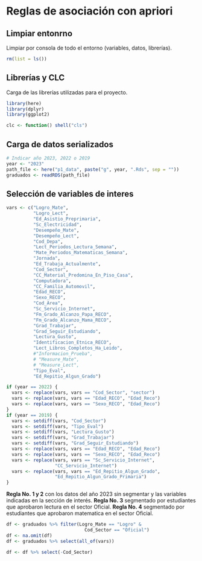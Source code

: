 
# Reglas de asociación con apriori

## Limpiar entonrno
Limpiar por consola de todo el entorno (variables, datos, librerías).
```r
rm(list = ls())
```

## Librerías  y CLC
Carga de las librerías utilizadas para el proyecto.
```r
library(here)
library(dplyr)
library(ggplot2)

clc <- function() shell("cls")
```

## Carga de datos serializados 
```r
# Indicar año 2023, 2022 o 2019
year <- "2023"
path_file <- here("p1_data", paste("g", year, ".Rds", sep = ""))
graduados <- readRDS(path_file)
```


## Selección de variables de interes
```r
vars <- c("Logro_Mate",
          "Logro_Lect",
          "Ed_Asistio_Preprimaria",
          "Sc_Electricidad",
          "Desempeño_Mate",
          "Desempeño_Lect",
          "Cod_Depa",
          "Lect_Periodos_Lectura_Semana",
          "Mate_Periodos_Matematicas_Semana",
          "Jornada",
          "Ed_Trabaja_Actualmente",
          "Cod_Sector",
          "CC_Material_Predomina_En_Piso_Casa",
          "Computadora",
          "CC_Familia_Automovil",
          "Edad_RECO",
          "Sexo_RECO",
          "Cod_Area",
          "Sc_Servicio_Internet",
          "Fm_Grado_Alcanzo_Papa_RECO",
          "Fm_Grado_Alcanzo_Mama_RECO",
          "Grad_Trabajar",
          "Grad_Seguir_Estudiando",
          "Lectura_Gusto",
          "Identificacion_Etnica_RECO",
          "Lect_Libros_Completos_Ha_Leido",
          #"Informacion_Prueba",
          # "Measure_Mate",
          # "Measure_Lect",
          "Tipo_Eval",
          "Ed_Repitio_Algun_Grado")

if (year == 2022) {
  vars <- replace(vars, vars == "Cod_Sector", "sector")
  vars <- replace(vars, vars == "Edad_RECO", "Edad_Reco")
  vars <- replace(vars, vars == "Sexo_RECO", "Edad_Reco")
}
if (year == 2019) {
  vars <- setdiff(vars, "Cod_Sector")
  vars <- setdiff(vars, "Tipo_Eval")
  vars <- setdiff(vars, "Lectura_Gusto")
  vars <- setdiff(vars, "Grad_Trabajar")
  vars <- setdiff(vars, "Grad_Seguir_Estudiando")
  vars <- replace(vars, vars == "Edad_RECO", "Edad_Reco")
  vars <- replace(vars, vars == "Sexo_RECO", "Edad_Reco")
  vars <- replace(vars, vars == "Sc_Servicio_Internet",
                  "CC_Servicio_Internet")
  vars <- replace(vars, vars == "Ed_Repitio_Algun_Grado",
                  "Ed_Repitio_Algun_Grado_Primaria")
}
```


**Regla No. 1 y 2** con los datos del año 2023 sin segmentar y las variables indicadas en la sección de interés. 
**Regla No. 3** segmentado por estudiantes que aprobaron lectura en el sector Oficial.
**Regla No. 4** segmentado por estudiantes que aprobaron matematica en el sector Oficial.  
```r
df <- graduados %>% filter(Logro_Mate == "Logro" &
                             Cod_Sector == "Oficial")
df <- na.omit(df)
df <- graduados %>% select(all_of(vars))

df <- df %>% select(-Cod_Sector)
```


